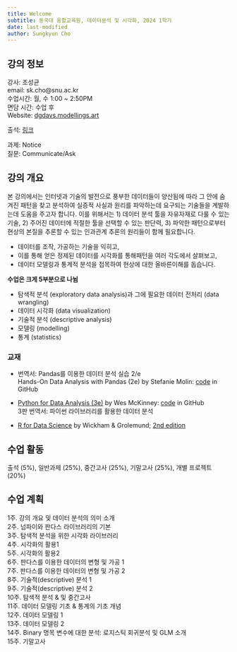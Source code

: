 ```yaml
---
title: Welcome
subtitle: 동국대 융합교육원, 데이터분석 및 시각화, 2024 1학기
date: last-modified
author: Sungkyun Cho
---
```


## 강의 정보
강사: 조성균  
email: sk.cho@snu.ac.kr  
수업시간: 월, 수 1:00 ~ 2:50PM  
면담 시간: 수업 후  
Website: [dgdavs.modellings.art](https://dgdavs.modellings.art)

출석: [링크](https://docs.google.com/spreadsheets/d/1gRhzRZFCRphnn9x-a7RiXxUxd9wuLn0RyzYOxdZ4nxI/edit?usp=sharing)

과제: Notice  
질문: Communicate/Ask

## 강의 개요
본 강의에서는 인터넷과 기술의 발전으로 풍부한 데이터들이 양산됨에 따라 그 안에 숨겨진 패턴을 찾고 분석하여 실증적 사실과 원리를 파악하는데 요구되는 기술들을 계발하는데 도움을 주고자 합니다. 이를 위해서는 1) 데이터 분석 툴을 자유자재로 다룰 수 있는 기술, 2) 주어진 데이터에 적절한 툴을 선택할 수 있는 판단력, 3) 파악한 패턴으로부터 현상의 본질을 추론할 수 있는 인과관계 추론의 원리들이 함께 필요합니다.

- 데이터를 조작, 가공하는 기술을 익히고, 
- 이를 통해 얻은 정제된 데이터를 시각화를 통해패턴을 여러 각도에서 살펴보고, 
- 데이터 모델링과 통계적 분석을 접목하여 현상에 대한 올바른이해를 돕습니다.

**수업은 크게 5부분으로 나뉨**

- 탐색적 분석 (exploratory data analysis)과 그에 필요한 데이터 전처리 (data wrangling)
- 데이터 시각화 (data visualization) 
- 기술적 분석 (descriptive analysis)
- 모델링 (modelling)
- 통계 (statistics)


### 교재

- 번역서: Pandas를 이용한 데이터 분석 실습 2/e  
  Hands-On Data Analysis with Pandas (2e) by Stefanie Molin: 
    [code](https://github.com/stefmolin/Hands-On-Data-Analysis-with-Pandas-2nd-edition) in GitHub 

- [Python for Data Analysis (3e)](https://wesmckinney.com/book/) by Wes McKinney: 
    [code](https://github.com/wesm/pydata-book/tree/3rd-edition) in GitHub  
    3판 번역서: 파이썬 라이브러리를 활용한 데이터 분석

- [R for Data Science](https://r4ds.had.co.nz/index.html) by Wickham & Grolemund; 
    [2nd edition](https://r4ds.hadley.nz/ )


## 수업 활동
출석 (5%), 일반과제 (25%), 중간고사 (25%), 기말고사 (25%), 개별 프로젝트 (20%)

## 수업 계획
1주. 강의 개요 및 데이터 분석의 의미 소개  
2주. 넘파이와 판다스 라이브러리의 기본  
3주. 탐색적 분석을 위한 시각화 라이브러리  
4주. 시각화의 활용1  
5주. 시각화의 활용2  
6주. 판다스를 이용한 데이터의 변형 및 가공 1  
7주. 판다스를 이용한 데이터의 변형 및 가공 2  
8주. 기술적(descriptive) 분석 1  
9주. 기술적(descriptive) 분석 2  
10주. 탐색적 분석 & 및 중간고사  
11주. 데이터 모델링 기초 & 통계의 기초 개념  
12주. 데이터 모델링 1  
13주. 데이터 모델링 2  
14주. Binary 명목 변수에 대한 분석: 로지스틱 회귀분석 및 GLM 소개  
15주. 기말고사